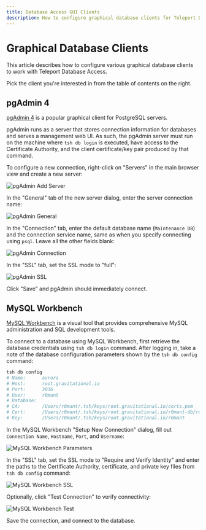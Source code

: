 ```yaml
---
title: Database Access GUI Clients
description: How to configure graphical database clients for Teleport Database Access.
---
```


# Graphical Database Clients

This article describes how to configure various graphical database clients to work with Teleport Database Access.

Pick the client you're interested in from the table of contents on the right.

## pgAdmin 4

[pgAdmin 4](https://www.pgadmin.org/) is a popular graphical client for PostgreSQL servers.

pgAdmin runs as a server that stores connection information for databases and serves a management web UI. As such, the pgAdmin server must run on the machine where `tsh db login` is executed, have access to the Certificate Authority, and the client certificate/key pair produced by that command.

To configure a new connection, right-click on "Servers" in the main browser view and create a new server:

![pgAdmin Add Server](../../../img/database-access/pgadmin-add-server@2x.png)

In the "General" tab of the new server dialog, enter the server connection name:

![pgAdmin General](../../../img/database-access/pgadmin-general@2x.png)

In the "Connection" tab, enter the default database name (`Maintenance DB`) and the connection service name, same as when you specify connecting using `psql`. Leave all the other fields blank:

![pgAdmin Connection](../../../img/database-access/pgadmin-connection@2x.png)

In the "SSL" tab, set the SSL mode to "full":

![pgAdmin SSL](../../../img/database-access/pgadmin-ssl@2x.png)

Click "Save" and pgAdmin should immediately connect.

## MySQL Workbench

[MySQL Workbench](https://www.mysql.com/products/workbench/) is a visual tool that provides comprehensive MySQL administration and SQL development tools.

To connect to a database using MySQL Workbench, first retrieve the database credentials using `tsh db login` command. After logging in, take a note of the database configuration parameters shown by the `tsh db config` command:

```bash
tsh db config
# Name:      aurora
# Host:      root.gravitational.io
# Port:      3036
# User:      r0mant
# Database:
# CA:        /Users/r0mant/.tsh/keys/root.gravitational.io/certs.pem
# Cert:      /Users/r0mant/.tsh/keys/root.gravitational.io/r0mant-db/root/aurora-x509.pem
# Key:       /Users/r0mant/.tsh/keys/root.gravitational.io/r0mant
```

In the MySQL Workbench "Setup New Connection" dialog, fill out `Connection Name`, `Hostname`, `Port`, and `Username`:

![MySQL Workbench Parameters](../../../img/database-access/workbench-parameters@2x.png)

In the "SSL" tab, set the SSL mode to "Require and Verify Identity" and enter the paths to the Certificate Authority, certificate, and private key files from `tsh db config` command:

![MySQL Workbench SSL](../../../img/database-access/workbench-ssl@2x.png)

Optionally, click "Test Connection" to verify connectivity:

![MySQL Workbench Test](../../../img/database-access/workbench-test@2x.png)

Save the connection, and connect to the database.
